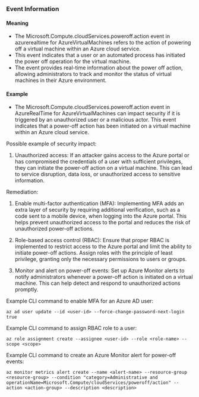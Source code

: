 
### Event Information

#### Meaning

- The Microsoft.Compute.cloudServices.poweroff.action event in azurerealtime for AzureVirtualMachines refers to the action of powering off a virtual machine within an Azure cloud service.
- This event indicates that a user or an automated process has initiated the power off operation for the virtual machine.
- The event provides real-time information about the power off action, allowing administrators to track and monitor the status of virtual machines in their Azure environment.

#### Example

- The Microsoft.Compute.cloudServices.poweroff.action event in AzureRealTime for AzureVirtualMachines can impact security if it is triggered by an unauthorized user or a malicious actor. This event indicates that a power-off action has been initiated on a virtual machine within an Azure cloud service.

Possible example of security impact:
1. Unauthorized access: If an attacker gains access to the Azure portal or has compromised the credentials of a user with sufficient privileges, they can initiate the power-off action on a virtual machine. This can lead to service disruption, data loss, or unauthorized access to sensitive information.

Remediation:
1. Enable multi-factor authentication (MFA): Implementing MFA adds an extra layer of security by requiring additional verification, such as a code sent to a mobile device, when logging into the Azure portal. This helps prevent unauthorized access to the portal and reduces the risk of unauthorized power-off actions.

2. Role-based access control (RBAC): Ensure that proper RBAC is implemented to restrict access to the Azure portal and limit the ability to initiate power-off actions. Assign roles with the principle of least privilege, granting only the necessary permissions to users or groups.

3. Monitor and alert on power-off events: Set up Azure Monitor alerts to notify administrators whenever a power-off action is initiated on a virtual machine. This can help detect and respond to unauthorized actions promptly.

Example CLI command to enable MFA for an Azure AD user:
```
az ad user update --id <user-id> --force-change-password-next-login true
```

Example CLI command to assign RBAC role to a user:
```
az role assignment create --assignee <user-id> --role <role-name> --scope <scope>
```

Example CLI command to create an Azure Monitor alert for power-off events:
```
az monitor metrics alert create --name <alert-name> --resource-group <resource-group> --condition "category=Administrative and operationName=Microsoft.Compute/cloudServices/poweroff/action" --action <action-group> --description <description>
```


